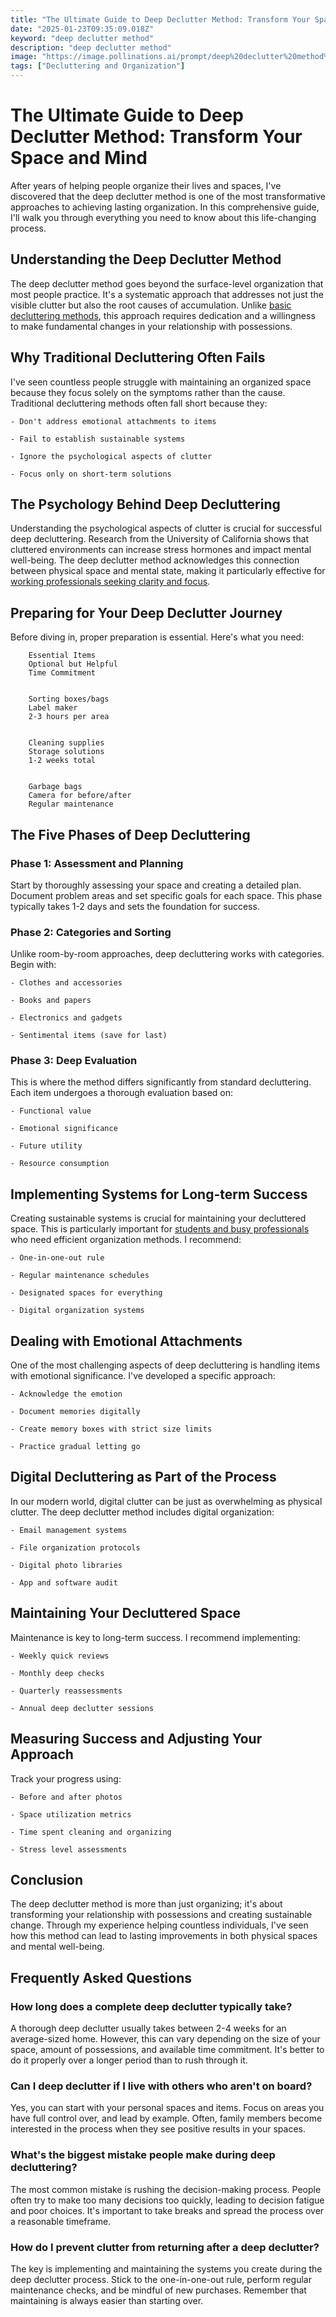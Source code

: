 ```yaml
---
title: "The Ultimate Guide to Deep Declutter Method: Transform Your Space and Mind"
date: "2025-01-23T09:35:09.018Z"
keyword: "deep declutter method"
description: "deep declutter method"
image: "https://image.pollinations.ai/prompt/deep%20declutter%20method%2C%20realistic%20photo%2C%20high%20quality%2C%204k?width=1024&height=1024&nologo=true"
tags: ["Decluttering and Organization"]
---
```


# The Ultimate Guide to Deep Declutter Method: Transform Your Space and Mind


After years of helping people organize their lives and spaces, I've discovered that the deep declutter method is one of the most transformative approaches to achieving lasting organization. In this comprehensive guide, I'll walk you through everything you need to know about this life-changing process.



## Understanding the Deep Declutter Method


The deep declutter method goes beyond the surface-level organization that most people practice. It's a systematic approach that addresses not just the visible clutter but also the root causes of accumulation. Unlike [basic decluttering methods](https://productivityprospect.com/blog/simple-decluttering-methods/), this approach requires dedication and a willingness to make fundamental changes in your relationship with possessions.



## Why Traditional Decluttering Often Fails


I've seen countless people struggle with maintaining an organized space because they focus solely on the symptoms rather than the cause. Traditional decluttering methods often fall short because they:



    - Don't address emotional attachments to items

    - Fail to establish sustainable systems

    - Ignore the psychological aspects of clutter

    - Focus only on short-term solutions



## The Psychology Behind Deep Decluttering


Understanding the psychological aspects of clutter is crucial for successful deep decluttering. Research from the University of California shows that cluttered environments can increase stress hormones and impact mental well-being. The deep declutter method acknowledges this connection between physical space and mental state, making it particularly effective for [working professionals seeking clarity and focus](https://productivityprospect.com/blog/minimalist-decluttering-methods-for-working-professionals/).



## Preparing for Your Deep Declutter Journey


Before diving in, proper preparation is essential. Here's what you need:




    
        Essential Items
        Optional but Helpful
        Time Commitment
    
    
        Sorting boxes/bags
        Label maker
        2-3 hours per area
    
    
        Cleaning supplies
        Storage solutions
        1-2 weeks total
    
    
        Garbage bags
        Camera for before/after
        Regular maintenance
    




## The Five Phases of Deep Decluttering


### Phase 1: Assessment and Planning

Start by thoroughly assessing your space and creating a detailed plan. Document problem areas and set specific goals for each space. This phase typically takes 1-2 days and sets the foundation for success.



### Phase 2: Categories and Sorting

Unlike room-by-room approaches, deep decluttering works with categories. Begin with:



    - Clothes and accessories

    - Books and papers

    - Electronics and gadgets

    - Sentimental items (save for last)



### Phase 3: Deep Evaluation

This is where the method differs significantly from standard decluttering. Each item undergoes a thorough evaluation based on:



    - Functional value

    - Emotional significance

    - Future utility

    - Resource consumption



## Implementing Systems for Long-term Success


Creating sustainable systems is crucial for maintaining your decluttered space. This is particularly important for [students and busy professionals](https://productivityprospect.com/blog/time-efficient-decluttering-methods-for-full-time-students/) who need efficient organization methods. I recommend:



    - One-in-one-out rule

    - Regular maintenance schedules

    - Designated spaces for everything

    - Digital organization systems



## Dealing with Emotional Attachments


One of the most challenging aspects of deep decluttering is handling items with emotional significance. I've developed a specific approach:



    - Acknowledge the emotion

    - Document memories digitally

    - Create memory boxes with strict size limits

    - Practice gradual letting go



## Digital Decluttering as Part of the Process


In our modern world, digital clutter can be just as overwhelming as physical clutter. The deep declutter method includes digital organization:



    - Email management systems

    - File organization protocols

    - Digital photo libraries

    - App and software audit



## Maintaining Your Decluttered Space


Maintenance is key to long-term success. I recommend implementing:



    - Weekly quick reviews

    - Monthly deep checks

    - Quarterly reassessments

    - Annual deep declutter sessions



## Measuring Success and Adjusting Your Approach


Track your progress using:



    - Before and after photos

    - Space utilization metrics

    - Time spent cleaning and organizing

    - Stress level assessments



## Conclusion


The deep declutter method is more than just organizing; it's about transforming your relationship with possessions and creating sustainable change. Through my experience helping countless individuals, I've seen how this method can lead to lasting improvements in both physical spaces and mental well-being.



## Frequently Asked Questions


### How long does a complete deep declutter typically take?

A thorough deep declutter usually takes between 2-4 weeks for an average-sized home. However, this can vary depending on the size of your space, amount of possessions, and available time commitment. It's better to do it properly over a longer period than to rush through it.



### Can I deep declutter if I live with others who aren't on board?

Yes, you can start with your personal spaces and items. Focus on areas you have full control over, and lead by example. Often, family members become interested in the process when they see positive results in your spaces.



### What's the biggest mistake people make during deep decluttering?

The most common mistake is rushing the decision-making process. People often try to make too many decisions too quickly, leading to decision fatigue and poor choices. It's important to take breaks and spread the process over a reasonable timeframe.



### How do I prevent clutter from returning after a deep declutter?

The key is implementing and maintaining the systems you create during the deep declutter process. Stick to the one-in-one-out rule, perform regular maintenance checks, and be mindful of new purchases. Remember that maintaining is always easier than starting over.

